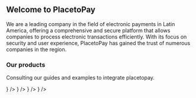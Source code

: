 

<HeroPattern />

## Welcome to PlacetoPay

We are a leading company in the field of electronic payments in Latin America, offering a comprehensive and secure platform that allows companies to process electronic transactions efficiently. With its focus on security and user experience, PlacetoPay has gained the trust of numerous companies in the region.

### Our products

Consulting our guides and examples to integrate placetopay.

<div className="not-prose grid grid-cols-1 gap-8 border-gray-900/5 dark:border-white/5 sm:grid-cols-2">
    <ItemList
        name="Web Checkout"
        description="Page of payments predesigned and optimized to increase the conversion rate of your business"
        href={localizePath("/checkout")}
        action="See the docs"
        icon={() => <MonitorMobbile variant="TwoTone" />}
    />
    <ItemList
        name="Gateway"
        description="Use the PlacetoPay payment services in your own applications and platforms"
        href={localizePath("/gateway")}
        action="See the docs"
        icon={() => <Simcard variant="TwoTone" />}
    />
    <ItemList
        name="3DS Server"
        description="Security protocol used in the online payment industry to perform additional authentications for credit and debit card transactions."
        href={localizePath("/three-d-s-server")}
        action="View documentation"
        icon={() => <Activity variant="TwoTone" />}
    />
    <ItemList
        name="Token Requestor"
        description="Public tokenization service with Visa and Mastercard brands."
        href={localizePath("/token-requestor")}
        action="Ver documentación"
        icon={() => <SecurityCard variant="TwoTone" />}
    />
</div>
